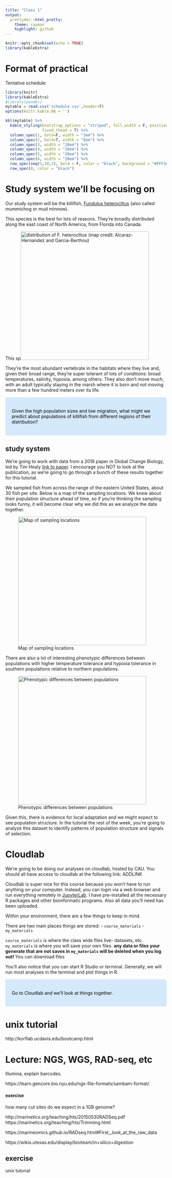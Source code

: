 ```yaml
---
title: "Class 1"
output:
  prettydoc::html_pretty:
    theme: cayman
    highlight: github
---
```


```r
knitr::opts_chunk$set(echo = TRUE)
library(kableExtra)
```

<style>
.text-box {
  background-color: #d4e9fc;
  color: black;
  font-size: 14px;
  border-radius: 5px; 
  padding: 20px
}
</style>


# Format of practical

Tentative schedule:

```r
library(knitr)
library(kableExtra)
#library(pander)
mytable = read.csv('schedule.csv',header=T)
options(knitr.kable.NA = '')

kbl(mytable) %>%
  kable_styling(bootstrap_options = "striped", full_width = F, position = "left",
                fixed_thead = T) %>% 
  column_spec(1, bold=F, width = "3em") %>%
  column_spec(2, bold=T, width = "8em") %>%
  column_spec(3, width = "20em") %>%
  column_spec(4, width = "20em") %>%
  column_spec(5, width = "20em") %>%
  column_spec(6, width = "20em") %>%
  row_spec(seq(1,10,2), bold = F, color = "black", background = "#FFF3C0") %>%
  row_spec(0, color = "black")

```

# Study system we'll be focusing on

Our study system will be the killifish, [Fundulus heteroclitus](https://www.dnr.sc.gov/marine/mrri/acechar/speciesgallery/Fish/Mummichog/index.html#:~:text=Mummichogs%2C%20locally%20called%20mud%20minnows,and%20other%20shallow%20coastal%20habitats.) (also called mummichog or mud minnow). 

This species is the best for lots of reasons. They're broadly distributed along the east coast of North America, from Florida into Canada. 

This sp![distribution of F. heteroclitus (map credit: Alcaraz-Hernandez and Garcia-Berthou)](images/distribution.png){width=400px}

They're the most abundant vertebrate in the habitats where they live and, given their broad range, they're super tolerant of lots of conditions: broad temperatures, salinity, hypoxia, among others. They also don't move much, with an adult typically staying in the marsh where it is born and not moving more than a few hundred meters over its life. 

<div class="text-box">

Given the high population sizes and low migration, what might we predict about populations of killifish from different regions of their distribution?

</div>

## study system

We're going to work with data from a 2018 paper in Global Change Biology, led by Tim Healy [link to paper](https://doi.org/10.1111/gcb.14386). I encourage you NOT to look at the publication, as we're going to go through a bunch of these results together for this tutorial. 

We sampled fish from across the range of the eastern United States, about 30 fish per site. Below is a map of the sampling locations. We knew about their population structure ahead of time, so if you're thinking the sampling looks funny, it will become clear why we did this as we analyze the data together. 

![Map of sampling locations](images/map.png){width=400px}

There are also a lot of interesting phenotypic differences between populations with higher temperature tolerance and hypoxia tolerance in southern populations relative to northern populations.

![Phenotypic differences between populations](images/phenotypes.png){width=400px}

Given this, there is evidence for local adaptation and we might expect to see population structure. In the tutorial the rest of the week, you're going to analyze this dataset to identify patterns of population structure and signals of selection.


# Cloudlab

We're going to be doing our analyses on cloudlab, hosted by CAU. You should all have access to cloudlab at the following link: ADDLINK

Cloudlab is super nice for this course because you won't have to run anything on your computer. Instead, you can login via a web browser and run everything remotely in [JupyterLab](https://jupyter.org/). I have pre-installed all the necessary R packages and other bioinformatic programs. Also all data you'll need has been uploaded. 

Within your environment, there are a few things to keep in mind. 

There are two main places things are stored:
- `course_materials`
- `my_materials`

`course_materials` is where the class wide files live- datasets, etc. `my_materials` is where you will save your own files. **any data or files your generate that are not saves in `my_materials` will be deleted when you log out!** You can download files 

You'll also notice that you can start R Studio or terminal. Generally, we will run most analyses in the terminal and plot things in R. 

<div class="text-box">

Go to Cloudlab and we'll look at things together. 

</div>

# unix tutorial

http://korflab.ucdavis.edu/bootcamp.html



# Lecture: NGS, WGS, RAD-seq, etc

Illumina, explain barcodes.

https://learn.gencore.bio.nyu.edu/ngs-file-formats/sambam-format/

#### exercise
how many cut sites do we expect in a 1GB genome?


http://marinetics.org/teaching/hts/20150530RADSeq.pdf
https://marinetics.org/teaching/hts/Trimming.html

https://marineomics.github.io/RADseq.html#First,_look_at_the_raw_data

https://wikis.utexas.edu/display/bioiteam/in+silico+digestion



## exercise
unix tutorial

